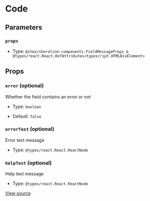 # Code

## Parameters

### `props`

- Type: `@vtex/shoreline-components.FieldMessageProps & @types/react.React.RefAttributes<typescript.HTMLDivElement>`

## Props

### `error` (optional)

Whether the field contains an error or not

- Type: `boolean`

- Default: `false`

### `errorText` (optional)

Error text message

- Type: `@types/react.React.ReactNode`

### `helpText` (optional)

Help text message

- Type: `@types/react.React.ReactNode`

[View source](https://github.com/vtex/shoreline/blob/4b310ee4d/packages/components/src/field/field-message.tsx#L7)
